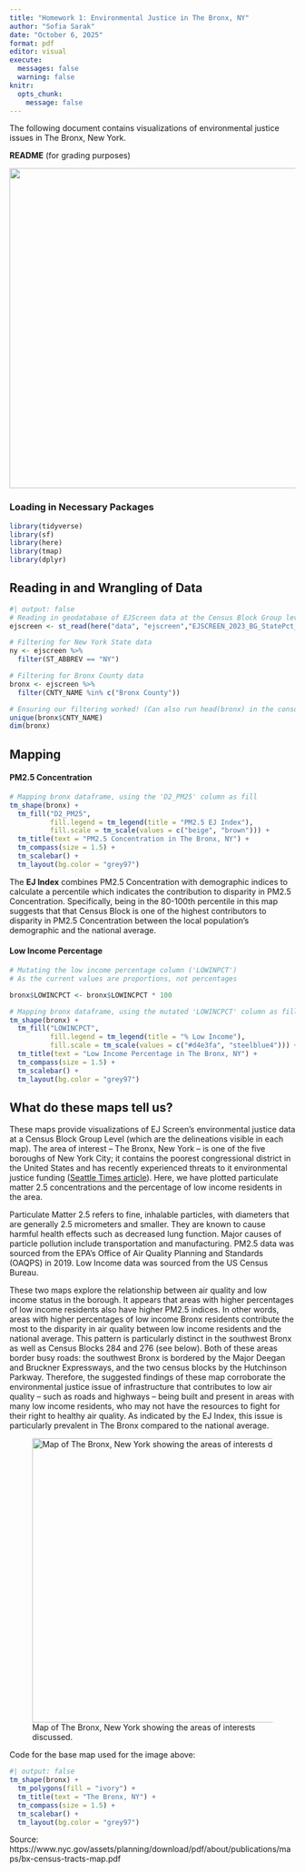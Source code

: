 ```yaml
---
title: "Homework 1: Environmental Justice in The Bronx, NY"
author: "Sofia Sarak"
date: "October 6, 2025"
format: pdf
editor: visual
execute:
  messages: false
  warning: false
knitr: 
  opts_chunk:
    message: false
---
```


The following document contains visualizations of environmental justice issues in The Bronx, New York.

**README** (for grading purposes)

![](images/READMEhw1.png){width="563"}

### Loading in Necessary Packages

```r
library(tidyverse)
library(sf)
library(here)
library(tmap)
library(dplyr)
```

## Reading in and Wrangling of Data

```r
#| output: false
# Reading in geodatabase of EJScreen data at the Census Block Group level
ejscreen <- st_read(here("data", "ejscreen","EJSCREEN_2023_BG_StatePct_with_AS_CNMI_GU_VI.gdb"))
```

```r
# Filtering for New York State data
ny <- ejscreen %>%
  filter(ST_ABBREV == "NY")
```

```r
# Filtering for Bronx County data
bronx <- ejscreen %>%
  filter(CNTY_NAME %in% c("Bronx County"))

# Ensuring our filtering worked! (Can also run head(bronx) in the console)
unique(bronx$CNTY_NAME)
dim(bronx)
```

## Mapping

#### PM2.5 Concentration

```r
# Mapping bronx dataframe, using the 'D2_PM25' column as fill
tm_shape(bronx) +
  tm_fill("D2_PM25",
          fill.legend = tm_legend(title = "PM2.5 EJ Index"),
          fill.scale = tm_scale(values = c("beige", "brown"))) +
  tm_title(text = "PM2.5 Concentration in The Bronx, NY") +
  tm_compass(size = 1.5) +
  tm_scalebar() +
  tm_layout(bg.color = "grey97")
```

The **EJ Index** combines PM2.5 Concentration with demographic indices to calculate a percentile which indicates the contribution to disparity in PM2.5 Concentration. Specifically, being in the 80-100th percentile in this map suggests that that Census Block is one of the highest contributors to disparity in PM2.5 Concentration between the local population's demographic and the national average.

#### Low Income Percentage

```r
# Mutating the low income percentage column ('LOWINPCT')
# As the current values are proportions, not percentages

bronx$LOWINCPCT <- bronx$LOWINCPCT * 100
```

```r
# Mapping bronx dataframe, using the mutated 'LOWINCPCT' column as fill
tm_shape(bronx) +
  tm_fill("LOWINCPCT",
          fill.legend = tm_legend(title = "% Low Income"),
          fill.scale = tm_scale(values = c("#d4e3fa", "steelblue4"))) +
  tm_title(text = "Low Income Percentage in The Bronx, NY") +
  tm_compass(size = 1.5) +
  tm_scalebar() +
  tm_layout(bg.color = "grey97")
```

## What do these maps tell us?

These maps provide visualizations of EJ Screen's environmental justice data at a Census Block Group Level (which are the delineations visible in each map). The area of interest -- The Bronx, New York -- is one of the five boroughs of New York City; it contains the poorest congressional district in the United States and has recently experienced threats to it environmental justice funding ([Seattle Times article](https://www.seattletimes.com/business/in-the-bronx-the-nations-poorest-congressional-district-federal-funding-cuts-create-perfect-storm/#:~:text=Why%20the%20Bronx%20bears%20the,support%20just%20gets%20yanked%20away.%E2%80%9D)). Here, we have plotted particulate matter 2.5 concentrations and the percentage of low income residents in the area.

Particulate Matter 2.5 refers to fine, inhalable particles, with diameters that are generally 2.5 micrometers and smaller. They are known to cause harmful health effects such as decreased lung function. Major causes of particle pollution include transportation and manufacturing. PM2.5 data was sourced from the EPA’s Office of Air Quality Planning and Standards (OAQPS) in 2019. Low Income data was sourced from the US Census Bureau.

These two maps explore the relationship between air quality and low income status in the borough. It appears that areas with higher percentages of low income residents also have higher PM2.5 indices. In other words, areas with higher percentages of low income Bronx residents contribute the most to the disparity in air quality between low income residents and the national average. This pattern is particularly distinct in the southwest Bronx as well as Census Blocks 284 and 276 (see below). Both of these areas border busy roads: the southwest Bronx is bordered by the Major Deegan and Bruckner Expressways, and the two census blocks by the Hutchinson Parkway. Therefore, the suggested findings of these map corroborate the environmental justice issue of infrastructure that contributes to low air quality -- such as roads and highways -- being built and present in areas with many low income residents, who may not have the resources to fight for their right to healthy air quality. As indicated by the EJ Index, this issue is particularly prevalent in The Bronx compared to the national average.

![Map of The Bronx, New York showing the areas of interests discussed.](images/the%20bronx,%20ny-01.png){width="500"}

Code for the base map used for the image above:

```r
#| output: false
tm_shape(bronx) +
  tm_polygons(fill = "ivory") +
  tm_title(text = "The Bronx, NY") +
  tm_compass(size = 1.5) +
  tm_scalebar() +
  tm_layout(bg.color = "grey97")
```

Source: https://www.nyc.gov/assets/planning/download/pdf/about/publications/maps/bx-census-tracts-map.pdf
